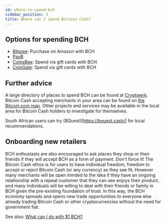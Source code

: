 ```yaml
---
id: where-to-spend-bch
sidebar_position: 3
title: Where can I spend Bitcoin Cash?
---
```


## Options for spending BCH

- [Bitgree](https://www.bitgree.com/): Purchase on Amazon with BCH
- [PayB](https://payb.io/)
- [CoinsBee](https://www.coinsbee.com/en/): Spend via gift cards with BCH
- [CoinGate](https://coingate.com/): Spend via gift cards with BCH

## Further advice

A large directory of places to spend BCH can be found at [Cryptwerk](https://cryptwerk.com/pay-with/bch/). Bitcoin Cash accepting merchants in your area can be found on [the Bitcoin.com map](https://map.bitcoin.com/). Other projects and services may be available in the local area for Bitcoin Cash holders to investigate for themselves.

South African users can try (BQuest)[https://bquest.cash/] for local recommendations.

## Onboarding new retailers

BCH enthusiasts are also encouraged to ask places they shop or their friends if they will accept BCH as a form of payment. Don't force it! The Bitcoin Cash ethos is for users to have individual freedom, freedom to accept or reject Bitcoin Cash (or any currency) as they see fit. However many merchants will be open minded to the idea if they have an ongoing relationship with a repeat customer that they can see enjoys their product, and many individuals will be willing to deal with their friends or family in BCH given the pre-existing foundation of trust. In this way, the BCH economy spreads and opens new trade opportunities to everyone else already trading Bitcoin Cash or other cryptocurrencies without the need for government fiat.

See also: [What can I do with $1 BCH?](/faqs/Onboarding/what-can-i-do-with-1-dollar-bch)
